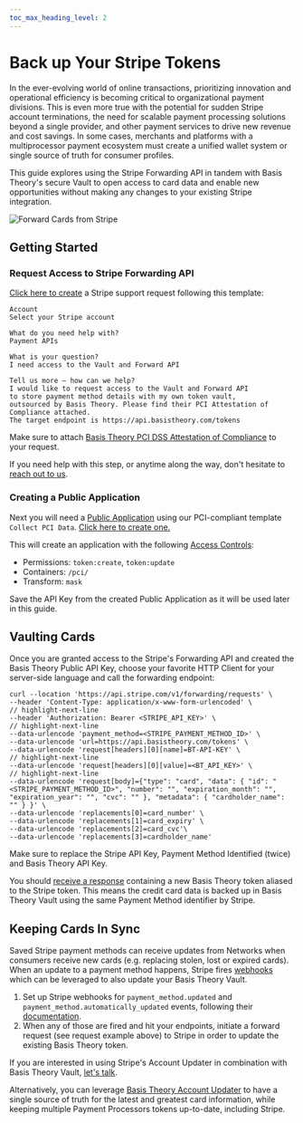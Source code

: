 ```yaml
---
toc_max_heading_level: 2
---
```




# Back up Your Stripe Tokens

In the ever-evolving world of online transactions, prioritizing innovation and operational efficiency is becoming critical to organizational payment divisions. This is even more true with the potential for sudden Stripe account terminations, the need for scalable payment processing solutions beyond a single provider, and other payment services to drive new revenue and cost savings. In some cases, merchants and platforms with a multiprocessor payment ecosystem must create a unified wallet system or single source of truth for consumer profiles.

This guide explores using the Stripe Forwarding API in tandem with Basis Theory's secure Vault to open access to card data and enable new opportunities without making any changes to your existing Stripe integration.

![Forward Cards from Stripe](/img/guides/cards/stripe-forward-cards.png)

## Getting Started

<GettingStartedSection />

### Request Access to Stripe Forwarding API

[Click here to create](https://dashboard.stripe.com/login?redirect=https://support.stripe.com%2Fcontact%2Femail%3Fquestion%3Dother%26topic%3Dpayment_apis%26subject%3DI%20need%20access%20to%20the%20Vault%20and%20Forward%20API%26body%3DHi%20Stripe%20team.%20I%20would%20like%20to%20request%20access%20to%20the%20Vault%20and%20Forward%20API%20to%20store%20payment%20method%20details%20with%20my%20own%20token%20vault%2C%20outsourced%20by%20Basis%20Theory%2C%20Inc.%20Please%20find%20their%20PCI%20Attestation%20of%20Compliance%20attached.%20The%20target%20endpoint%20is%20https%3A%2F%2Fapi.basistheory.com%2Ftokens) a Stripe support request following this template:

```text
Account
Select your Stripe account

What do you need help with?
Payment APIs

What is your question?
I need access to the Vault and Forward API

Tell us more — how can we help?
I would like to request access to the Vault and Forward API
to store payment method details with my own token vault,
outsourced by Basis Theory. Please find their PCI Attestation of Compliance attached.
The target endpoint is https://api.basistheory.com/tokens
```

Make sure to attach [Basis Theory PCI DSS Attestation of Compliance](https://trust.basistheory.com/?itemUid=53e1508c-665e-45a8-9ce0-03fdf9ae1efb&source=click) to your request.

If you need help with this step, or anytime along the way, don't hesitate to [reach out to us](https://basistheory.com/contact?how_can_we_help_=I+need+help+vaulting+my+Stripe+tokens).

### Creating a Public Application

Next you will need a [Public Application](/docs/api/applications) using our PCI-compliant template `Collect PCI Data`. [Click here to create one.](https://portal.basistheory.com/applications/create?application_template_id=db9148c1-a55f-4164-b830-a20ab6d720ae)

This will create an application with the following [Access Controls](/docs/concepts/access-controls):
* Permissions: `token:create`, `token:update`
* Containers: `/pci/`
* Transform: `mask`

<Alert>Save the API Key from the created Public Application as it will be used later in this guide.</Alert>

## Vaulting Cards

Once you are granted access to the Stripe's Forwarding API and created the Basis Theory Public API Key, choose your favorite HTTP Client for your server-side language and call the forwarding endpoint:

```shell showLineNumbers title="Vault a Card"
curl --location 'https://api.stripe.com/v1/forwarding/requests' \
--header 'Content-Type: application/x-www-form-urlencoded' \
// highlight-next-line
--header 'Authorization: Bearer <STRIPE_API_KEY>' \
// highlight-next-line
--data-urlencode 'payment_method=<STRIPE_PAYMENT_METHOD_ID>' \
--data-urlencode 'url=https://api.basistheory.com/tokens' \
--data-urlencode 'request[headers][0][name]=BT-API-KEY' \
// highlight-next-line
--data-urlencode 'request[headers][0][value]=<BT_API_KEY>' \
// highlight-next-line
--data-urlencode 'request[body]={"type": "card", "data": { "id": "<STRIPE_PAYMENT_METHOD_ID>", "number": "", "expiration_month": "", "expiration_year": "", "cvc": "" }, "metadata": { "cardholder_name": "" } }' \
--data-urlencode 'replacements[0]=card_number' \
--data-urlencode 'replacements[1]=card_expiry' \
--data-urlencode 'replacements[2]=card_cvc'\
--data-urlencode 'replacements[3]=cardholder_name'
```

<Alert>Make sure to replace the Stripe API Key, Payment Method Identified (twice) and Basis Theory API Key.</Alert>

You should [receive a response](https://docs.stripe.com/api/forwarding/forwarding_requests/create) containing a new Basis Theory token aliased to the Stripe token. This means the credit card data is backed up in Basis Theory Vault using the same Payment Method identifier by Stripe.

## Keeping Cards In Sync <Enterprise />

Saved Stripe payment methods can receive updates from Networks when consumers receive new cards (e.g. replacing stolen, lost or expired cards). When an update to a payment method happens, Stripe fires [webhooks](https://docs.stripe.com/payments/cards/overview#automatic-card-updates) which can be leveraged to also update your Basis Theory Vault.

1. Set up Stripe webhooks for `payment_method.updated` and `payment_method.automatically_updated` events, following their [documentation](https://docs.stripe.com/webhooks).
2. When any of those are fired and hit your endpoints, initiate a forward request (see request example above) to Stripe in order to update the existing Basis Theory token.

If you are interested in using Stripe's Account Updater in combination with Basis Theory Vault, [let's talk](https://basistheory.com/contact?how_can_we_help_=I+want+to+learn+more+about+using+Stripe+Card+Account+Updater+with+Basis+Theory+vault).

Alternatively, you can leverage [Basis Theory Account Updater](/docs/features/account-updater) to have a single source of truth for the latest and greatest card information, while keeping multiple Payment Processors tokens up-to-date, including Stripe.
